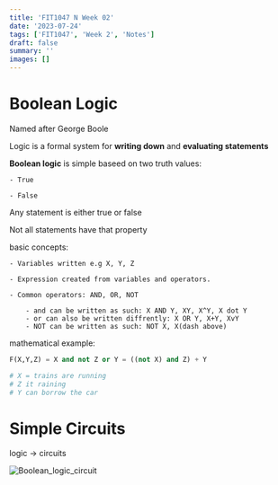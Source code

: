 ```yaml
---
title: 'FIT1047 N Week 02'
date: '2023-07-24'
tags: ['FIT1047', 'Week 2', 'Notes']
draft: false
summary: ''
images: []
---
```


# Boolean Logic

Named after George Boole

Logic is a formal system for **writing down** and **evaluating statements**

**Boolean logic** is simple baseed on two truth values:

    - True

    - False

Any statement is either true or false

Not all statements have that property

basic concepts:

    - Variables written e.g X, Y, Z

    - Expression created from variables and operators.

    - Common operators: AND, OR, NOT

        - and can be written as such: X AND Y, XY, X^Y, X dot Y
        - or can also be written diffrently: X OR Y, X+Y, XvY
        - NOT can be written as such: NOT X, X(dash above)

mathematical example:

```py
F(X,Y,Z) = X and not Z or Y = ((not X) and Z) + Y

# X = trains are running
# Z it raining
# Y can borrow the car
```

# Simple Circuits

logic -> circuits

![Boolean_logic_circuit](static/images/Boolean_Logic_Circuits.jpg)
